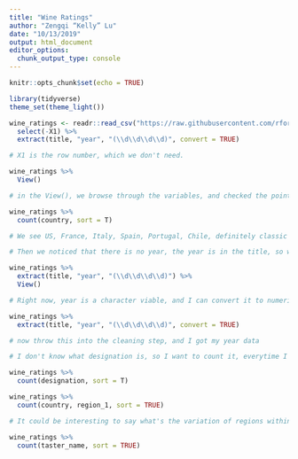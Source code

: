 ```yaml
---
title: "Wine Ratings"
author: "Zengqi “Kelly” Lu"
date: "10/13/2019"
output: html_document
editor_options: 
  chunk_output_type: console
---
```


```r
knitr::opts_chunk$set(echo = TRUE)
```

```r
library(tidyverse)
theme_set(theme_light())

wine_ratings <- readr::read_csv("https://raw.githubusercontent.com/rfordatascience/tidytuesday/master/data/2019/2019-05-28/winemag-data-130k-v2.csv") %>%
  select(-X1) %>% 
  extract(title, "year", "(\\d\\d\\d\\d)", convert = TRUE) 

# X1 is the row number, which we don't need. 

```

```r
wine_ratings %>% 
  View()

# in the View(), we browse through the variables, and checked the point range, and now we will go column by column and get a better feel for some of the columns
```

```r
wine_ratings %>%
  count(country, sort = T)

# We see US, France, Italy, Spain, Portugal, Chile, definitely classic wine countries producing wine. 

# Then we noticed that there is no year, the year is in the title, so we decide to extract year from the title. By using extract function in tidyr package, using regular expression to represent year is 4 digits in a row. 

wine_ratings %>%
  extract(title, "year", "(\\d\\d\\d\\d)") %>%
  View()

# Right now, year is a character viable, and I can convert it to numeric

wine_ratings %>%
  extract(title, "year", "(\\d\\d\\d\\d)", convert = TRUE) 

# now throw this into the cleaning step, and I got my year data

# I don't know what designation is, so I want to count it, everytime I see a categorical variable, I want to count it.

wine_ratings %>%
  count(designation, sort = T)

wine_ratings %>%
  count(country, region_1, sort = TRUE)

# It could be interesting to say what's the variation of regions within US. 

wine_ratings %>%
  count(taster_name, sort = TRUE)
```


